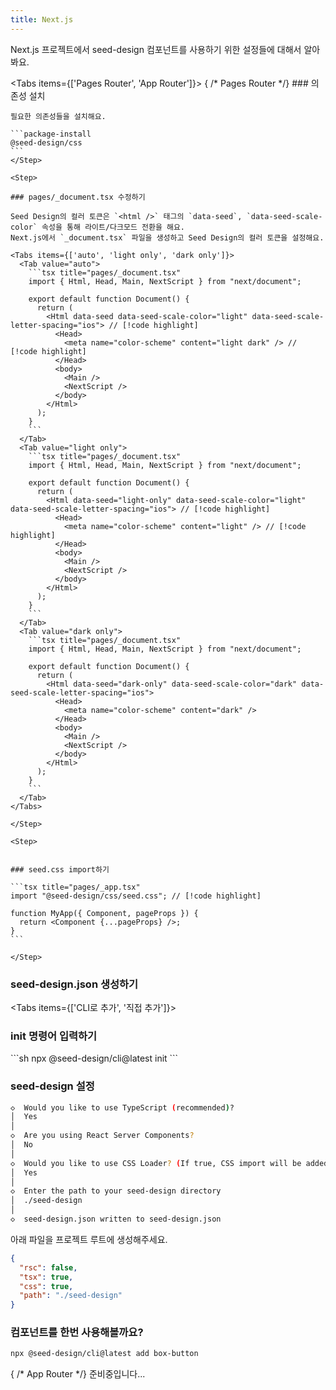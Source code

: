 ```yaml
---
title: Next.js
---
```


Next.js 프로젝트에서 seed-design 컴포넌트를 사용하기 위한 설정들에 대해서 알아봐요.

<Tabs items={['Pages Router', 'App Router']}>
  {  /* Pages Router */}
  <Tab value="Pages Router">
    <Steps>
    <Step>
    ### 의존성 설치

    필요한 의존성들을 설치해요.

    ```package-install
    @seed-design/css
    ```
    </Step>

    <Step>

    ### pages/_document.tsx 수정하기

    Seed Design의 컬러 토큰은 `<html />` 태그의 `data-seed`, `data-seed-scale-color` 속성을 통해 라이트/다크모드 전환을 해요.
    Next.js에서 `_document.tsx` 파일을 생성하고 Seed Design의 컬러 토큰을 설정해요.

    <Tabs items={['auto', 'light only', 'dark only']}>
      <Tab value="auto">
        ```tsx title="pages/_document.tsx"
        import { Html, Head, Main, NextScript } from "next/document";

        export default function Document() {
          return (
            <Html data-seed data-seed-scale-color="light" data-seed-scale-letter-spacing="ios"> // [!code highlight]
              <Head>
                <meta name="color-scheme" content="light dark" /> // [!code highlight]
              </Head>
              <body>
                <Main />
                <NextScript />
              </body>
            </Html>
          );
        }
        ```
      </Tab>
      <Tab value="light only">
        ```tsx title="pages/_document.tsx"
        import { Html, Head, Main, NextScript } from "next/document";

        export default function Document() {
          return (
            <Html data-seed="light-only" data-seed-scale-color="light" data-seed-scale-letter-spacing="ios"> // [!code highlight]
              <Head>
                <meta name="color-scheme" content="light" /> // [!code highlight]
              </Head>
              <body>
                <Main />
                <NextScript />
              </body>
            </Html>
          );
        }
        ```
      </Tab>
      <Tab value="dark only">
        ```tsx title="pages/_document.tsx"
        import { Html, Head, Main, NextScript } from "next/document";

        export default function Document() {
          return (
            <Html data-seed="dark-only" data-seed-scale-color="dark" data-seed-scale-letter-spacing="ios">
              <Head>
                <meta name="color-scheme" content="dark" />
              </Head>
              <body>
                <Main />
                <NextScript />
              </body>
            </Html>
          );
        }
        ```
      </Tab>
    </Tabs>
    
    </Step>

    <Step>
    

    ### seed.css import하기

    ```tsx title="pages/_app.tsx"
    import "@seed-design/css/seed.css"; // [!code highlight]

    function MyApp({ Component, pageProps }) {
      return <Component {...pageProps} />;
    }
    ```

    </Step>

<Step>

### seed-design.json 생성하기

<Tabs items={['CLI로 추가', '직접 추가']}>
<Tab value="CLI로 추가">
<Steps>
<Step>

### init 명령어 입력하기

</Step>
```sh
npx @seed-design/cli@latest init
```

<Step>

### seed-design 설정
```sh
◇  Would you like to use TypeScript (recommended)?
│  Yes
│
◇  Are you using React Server Components?
│  No
│
◇  Would you like to use CSS Loader? (If true, CSS import will be added in components)
│  Yes
│
◇  Enter the path to your seed-design directory
│  ./seed-design
│
◇  seed-design.json written to seed-design.json
```
</Step>
</Steps>
</Tab>

<Tab value="직접 추가">
아래 파일을 프로젝트 루트에 생성해주세요.

```json title="seed-design.json"
{
  "rsc": false,
  "tsx": true,
  "css": true,
  "path": "./seed-design"
}
```
</Tab>
</Tabs>

</Step>


<Step>

### 컴포넌트를 한번 사용해볼까요?
   
```sh
npx @seed-design/cli@latest add box-button
```

</Step>

</Steps>

</Tab>

{  /* App Router */}
<Tab value="App Router">
준비중입니다...
</Tab>

</Tabs>
